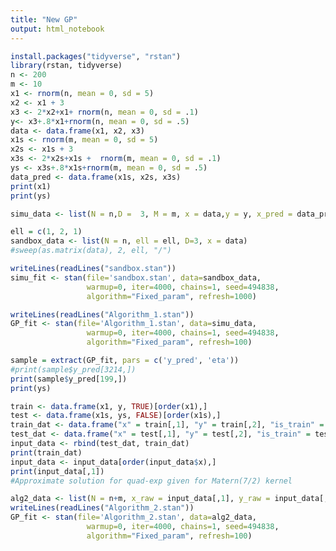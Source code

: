 ```yaml
---
title: "New GP"
output: html_notebook
---
```



```r
install.packages("tidyverse", "rstan")
library(rstan, tidyverse)
n <- 200
m <- 10
x1 <- rnorm(n, mean = 0, sd = 5)
x2 <- x1 + 3
x3 <- 2*x2+x1+ rnorm(n, mean = 0, sd = .1)
y<- x3+.8*x1+rnorm(n, mean = 0, sd = .5)
data <- data.frame(x1, x2, x3)
x1s <- rnorm(m, mean = 0, sd = 5)
x2s <- x1s + 3
x3s <- 2*x2s+x1s +  rnorm(m, mean = 0, sd = .1)
ys <- x3s+.8*x1s+rnorm(m, mean = 0, sd = .5)
data_pred <- data.frame(x1s, x2s, x3s)
print(x1)
print(ys)
```


```r
simu_data <- list(N = n,D =  3, M = m, x = data,y = y, x_pred = data_pred, ell= c(2, .5, 1),  sf=1,  sn=1e-5)
```


```r
ell = c(1, 2, 1)
sandbox_data <- list(N = n, ell = ell, D=3, x = data)
#sweep(as.matrix(data), 2, ell, "/")
```

```r
writeLines(readLines("sandbox.stan"))
simu_fit <- stan(file='sandbox.stan', data=sandbox_data,
                 warmup=0, iter=4000, chains=1, seed=494838,
                 algorithm="Fixed_param", refresh=1000)
```

```r
writeLines(readLines("Algorithm_1.stan"))
GP_fit <- stan(file='Algorithm_1.stan', data=simu_data,
                 warmup=0, iter=4000, chains=1, seed=494838,
                 algorithm="Fixed_param", refresh=100)
```

```r
sample = extract(GP_fit, pars = c('y_pred', 'eta'))
#print(sample$y_pred[3214,])
print(sample$y_pred[199,])
print(ys)
```

```r
train <- data.frame(x1, y, TRUE)[order(x1),]
test <- data.frame(x1s, ys, FALSE)[order(x1s),]
train_dat <- data.frame("x" = train[,1], "y" = train[,2], "is_train" = train[,3])
test_dat <- data.frame("x" = test[,1], "y" = test[,2], "is_train" = test[,3])
input_data <- rbind(test_dat, train_dat)
print(train_dat)
input_data <- input_data[order(input_data$x),]
print(input_data[,1])
#Approximate solution for quad-exp given for Matern(7/2) kernel
```

```r
alg2_data <- list(N = n+m, x_raw = input_data[,1], y_raw = input_data[,2], train = input_data[,3], ell = 10, sf=1,  sn=1e-5)
writeLines(readLines("Algorithm_2.stan"))
GP_fit <- stan(file='Algorithm_2.stan', data=alg2_data,
                 warmup=0, iter=4000, chains=1, seed=494838,
                 algorithm="Fixed_param", refresh=100)
```




